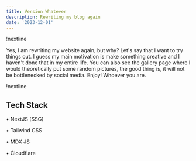 ```yaml
---
title: Version Whatever
description: Rewriting my blog again
date: '2023-12-01'
---
```

!nextline

Yes, I am rewriting my website again, but why? Let's say that I want to try things out.
I guess my main motivation is make something creative and I haven't done that in my entire life.
You can also see the gallery page where I would theoretically put some random pictures, the good thing is,
it will not be bottlenecked by social media. Enjoy! Whoever you are.

!nextline

## Tech Stack
• NextJS (SSG)

• Tailwind CSS

• MDX JS

• Cloudflare
